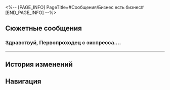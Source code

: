 <%-- [PAGE_INFO]
PageTitle=#Сообщения/Бизнес есть бизнес#
[END_PAGE_INFO] --%>
{{Сообщение Инфобокс
|id          = 149
|Изображение = НИП Бизнес есть бизнес Иконка.png
|Тип         = НИП
|Отправитель = Бизнес есть бизнес
|Описание    = 
|Фракция     = Пенакония
}}

==Сюжетные сообщения==
===Здравствуй, Первопроходец с экспресса....===
{{Сообщения
|условие_получения = 
|текст =
:'''Бизнес есть бизнес:''' Здравствуй, Первопроходец с экспресса. Я из следственной группы Гончих.
:'''Бизнес есть бизнес:''' После происшествия с Воскресеньем во многих помещениях Большого театра воцарился хаос из-за влияния Порядка. Даже среди Гончих не все способны справиться с этим.
:'''Бизнес есть бизнес:''' После долгих размышлений мы единогласно решили пригласить тебя для помощи в расследовании.
:'''Бизнес есть бизнес:''' Дело срочное, я буду ждать в Большом театре. Насчёт оплаты договоримся.
;{Принятая миссия: Охота за добычей в лабиринтах}
}}
----

==История изменений==
{{История изменений|2.7}}

==Навигация==
{{Сообщения Навбокс}}